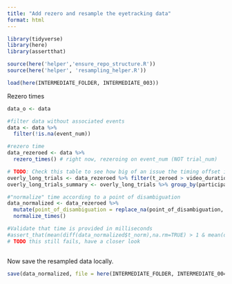 ```yaml
---
title: "Add rezero and resample the eyetracking data"
format: html
---
```


```r
library(tidyverse)
library(here)
library(assertthat)

source(here('helper','ensure_repo_structure.R'))
source(here('helper', 'resampling_helper.R'))
```

```r
load(here(INTERMEDIATE_FOLDER, INTERMEDIATE_003))
```

Rezero times


```r
data_o <- data 

#filter data without associated events
data <- data %>%
  filter(!is.na(event_num))

#rezero time
data_rezeroed <- data %>%
  rezero_times() # right now, rezeroing on event_num (NOT trial_num)

# TODO: Check this table to see how big of an issue the timing offset is
overly_long_trials <- data_rezeroed %>% filter(t_zeroed > video_duration_ms)
overly_long_trials_summary <- overly_long_trials %>% group_by(participant_lab_id, trial_num) %>% summarise(diff=t_zeroed - video_duration_ms) %>% group_by(participant_lab_id, trial_num) %>% summarise(diff=max(diff))

#"normalize" time according to a point of disambiguation
data_normalized <- data_rezeroed %>%
  mutate(point_of_disambiguation = replace_na(point_of_disambiguation, 0)) %>% # TODO: check if this hits trial on accident
  normalize_times()

#Validate that time is provided in milliseconds
#assert_that(mean(diff(data_normalized$t_norm),na.rm=TRUE) > 1 & mean(diff(data_normalized$t_norm), na.rm=TRUE) < 100)
# TODO this still fails, have a closer look
  


```

Now save the resampled data locally.

```r
save(data_normalized, file = here(INTERMEDIATE_FOLDER, INTERMEDIATE_004))
```